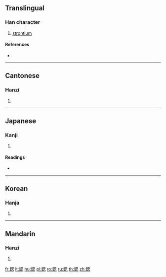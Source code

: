{{character info/new}}
{{also|锶}}
==Translingual==

===Han character===
{{Han char|rn=167|rad=金|as=09|sn=17|four=86130|canj=CWP}}

# [[strontium]]

====References====
* {{Han ref|kx=1315.160|dkj=40656|dj=1815.240|hdz=64231.070|uh=9376|ud=37750|bh=EED6|bd=61142}}

----

==Cantonese==

===Hanzi===
{{yue-hanzi|jyut=|y=si1|sim=锶}}

# {{defn|lang=yue|sort=金09}}

----

==Japanese==

===Kanji===
{{ja-kanji|grade=|rs=金09}}

# {{defn|lang=ja|sort=金09}}

====Readings====
* {{ja-readings|on=[[しょう]] (shō), [[しゅ]] (shu), [[し]] (shi)|kun=[[すとろんちうむ]] (sutoronchiumu)|nanori=}}

----

==Korean==

===Hanja===
{{ko-hanja|hangeul=송|eumhun=|rv=song|mr=song|y=song}}

# {{defn|lang=ko|sort=金09}}

----

==Mandarin==

===Hanzi===
{{cmn-hanzi|sim=锶|pin=[[sī]] ([[si1]]), [[sōng]] ([[song1]])|wg=sung<sup>1</sup>}}

# {{defn|lang=cmn|sort=金09}}

[[fr:鍶]]
[[lt:鍶]]
[[hu:鍶]]
[[pl:鍶]]
[[ro:鍶]]
[[ru:鍶]]
[[th:鍶]]
[[zh:鍶]]